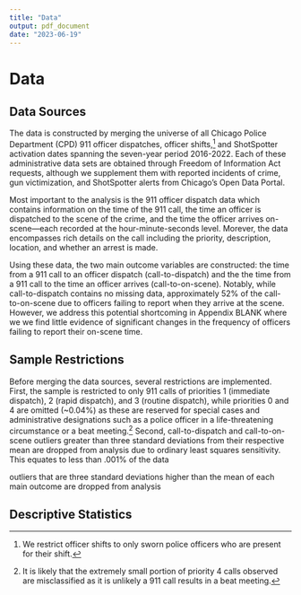 ```yaml
---
title: "Data"
output: pdf_document
date: "2023-06-19"
---
```



# Data

## Data Sources

The data is constructed by merging the universe of all Chicago Police Department (CPD) 911 officer dispatches, officer shifts,^[We restrict officer shifts to only sworn police officers who are present for their shift.] and ShotSpotter activation dates spanning the seven-year period 2016-2022. Each of these administrative data sets are obtained through Freedom of Information Act requests, although we supplement them with reported incidents of crime, gun victimization, and ShotSpotter alerts from Chicago's Open Data Portal. 

Most important to the analysis is the 911 officer dispatch data which contains information on the time of the 911 call, the time an officer is dispatched to the scene of the crime, and the time the officer arrives on-scene—each recorded at the hour-minute-seconds level. Morever, the data encompasses rich details on the call including the priority, description, location, and whether an arrest is made. 

Using these data, the two main outcome variables are constructed: the time from a 911 call to an officer dispatch (call-to-dispatch) and the the time from a 911 call to the time an officer arrives (call-to-on-scene). Notably, while call-to-dispatch contains no missing data, approximately 52% of the call-to-on-scene due to officers failing to report when they arrive at the scene. However, we address this potential shortcoming in Appendix BLANK where we we find little evidence of significant changes in the frequency of officers failing to report their on-scene time. 

## Sample Restrictions

Before merging the data sources, several restrictions are implemented. First, the sample is restricted to only 911 calls of priorities 1 (immediate dispatch), 2 (rapid dispatch), and 3 (routine dispatch), while priorities 0 and 4 are omitted (~0.04%) as these are reserved for special cases and administrative designations such as a police officer in a life-threatening circumstance or a beat meeting.^[It is likely that the extremely small portion of priority 4 calls observed are misclassified as it is unlikely a 911 call results in a beat meeting.] Second, call-to-dispatch and call-to-on-scene outliers greater than three standard deviations from their respective mean are dropped from analysis due to ordinary least squares sensitivity. This equates to less than .001% of the data

outliers that are three standard deviations higher than the mean of each main outcome are dropped from analysis


## Descriptive Statistics